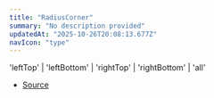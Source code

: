 ```yaml
---
title: "RadiusCorner"
summary: "No description provided"
updatedAt: "2025-10-26T20:08:13.677Z"
navIcon: "type"
---
```



'leftTop' \| 'leftBottom' \| 'rightTop' \| 'rightBottom' \| 'all'

- [Source](https://github.com/NMMTY/LazyCanvas/blob/ba3e53b2fefc78794f94d50b21443818f2774649/packages/lazycanvas/src/types/types.d.ts#L99)